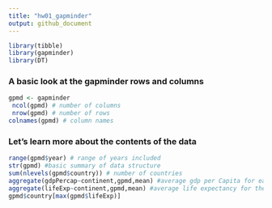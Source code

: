 ```yaml
---
title: "hw01_gapminder"
output: github_document
---
```


```r
library(tibble) 
library(gapminder)
library(DT)
```
### A basic look at the gapminder rows and columns
```r
gpmd <- gapminder
 ncol(gpmd) # number of columns 
 nrow(gpmd) # number of rows 
colnames(gpmd) # column names 
```
### Let's learn more about the contents of the data
```r
range(gpmd$year) # range of years included 
str(gpmd) #basic summary of data structure
sum(nlevels(gpmd$country)) # number of countries
aggregate(gdpPercap~continent,gpmd,mean) #average gdp per Capita for each continent of all years
aggregate(lifeExp~continent,gpmd,mean) #average life expectancy for the different continents as an aggregate of years
gpmd$country[max(gpmd$lifeExp)]
```

